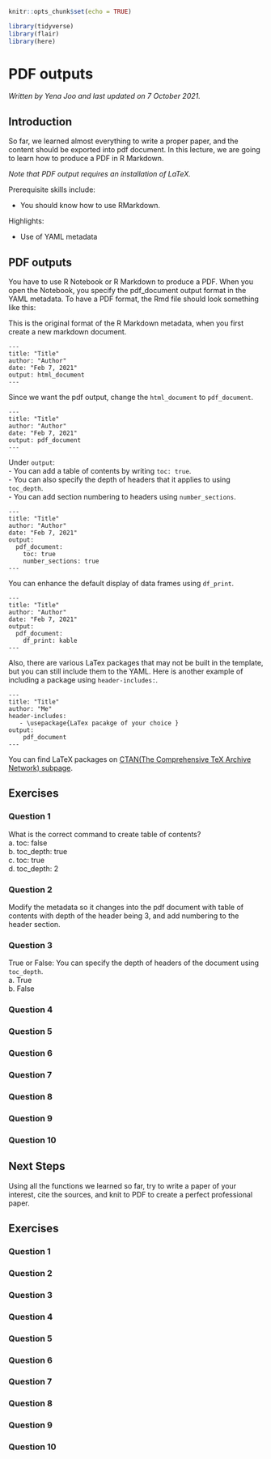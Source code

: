 
```r
knitr::opts_chunk$set(echo = TRUE)

library(tidyverse)
library(flair)
library(here)
```

# PDF outputs

*Written by Yena Joo and last updated on 7 October 2021.*

## Introduction
So far, we learned almost everything to write a proper paper, and the content should be exported into pdf document. In this lecture, we are going to learn how to produce a PDF in R Markdown.   

*Note that PDF output requires an installation of LaTeX.*


Prerequisite skills include:  

- You should know how to use RMarkdown. 

Highlights:  

- Use of YAML metadata

## PDF outputs
You have to use R Notebook or R Markdown to produce a PDF. When you open the Notebook, you specify the pdf_document output format in the YAML metadata. To have a PDF format, the Rmd file should look something like this:  

This is the original format of the R Markdown metadata, when you first create a new markdown document. 
```
---
title: "Title"
author: "Author"
date: "Feb 7, 2021"
output: html_document
---
```

Since we want the pdf output, change the `html_document` to `pdf_document`. 

```
---
title: "Title"
author: "Author"
date: "Feb 7, 2021"
output: pdf_document
---
```

Under `output`:  
- You can add a table of contents by writing `toc: true`.   
- You can also specify the depth of headers that it applies to using `toc_depth`.   
- You can add section numbering to headers using `number_sections`.   

``` 
---
title: "Title"
author: "Author"
date: "Feb 7, 2021"
output:
  pdf_document:
    toc: true
    number_sections: true
---
```


You can enhance the default display of data frames using `df_print`. 

```
---
title: "Title"
author: "Author"
date: "Feb 7, 2021"
output:
  pdf_document:
    df_print: kable
--- 
```

Also, there are various LaTex packages that may not be built in the template, but you can still include them to the YAML. 
Here is another example of including a package using `header-includes:`.  

```
---
title: "Title"
author: "Me"
header-includes:
   - \usepackage{LaTex pacakge of your choice }
output:
    pdf_document
---
```

You can find LaTeX packages on [CTAN(The Comprehensive TeX Archive Network) subpage](https://www.ctan.org/pkg/).  

  
## Exercises

### Question 1
What is the correct command to create table of contents?   
  a. toc: false  
  b. toc_depth: true   
  c. toc: true  
  d. toc_depth: 2  


### Question 2

Modify the metadata so it changes into the pdf document with table of contents with depth of the header being 3, and add numbering to the header section. 

<!-- ```{r q2_pdf, exercise.eval = F, exercise=TRUE, eval = F} -->
<!-- --- -->
<!-- title: "Title" -->
<!-- author: "Author" -->
<!-- date: "Feb 7, 2021" -->
<!-- output: html_document -->
<!-- --- -->
<!-- ``` -->
<!-- ```{r q2_pdf-solution, eval= F} -->
<!-- --- -->
<!-- title: "Title" -->
<!-- author: "Author" -->
<!-- date: "Feb 7, 2021" -->
<!-- output: -->
<!--   pdf_document: -->
<!--     toc: true -->
<!--     toc_depth: 3 -->
<!--     number_sections: true -->
<!-- --- -->
<!-- ``` -->

### Question 3
True or False: You can specify the depth of headers of the document using `toc_depth`.  
  a. True  
  b. False   
  
### Question 4

### Question 5

### Question 6

### Question 7

### Question 8

### Question 9

### Question 10


## Next Steps
Using all the functions we learned so far, try to write a paper of your interest, cite the sources, and knit to PDF to create a perfect professional paper. 


## Exercises

### Question 1

### Question 2

### Question 3

### Question 4

### Question 5

### Question 6

### Question 7

### Question 8

### Question 9

### Question 10
